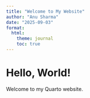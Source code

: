 ```yaml
---
title: "Welcome to My Website"
author: "Anu Sharma"
date: "2025-09-03"
format:
  html:
    theme: journal
    toc: true
---
```

# Hello, World!  
Welcome to my Quarto website.  